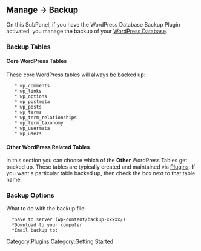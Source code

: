 ==Manage &rarr; Backup==

On this SubPanel, if you have the WordPress Database Backup Plugin activated, you manage the backup of your [[Database Description|WordPress Database]].

===Backup Tables===

====Core WordPress Tables====
These core WordPress tables will always be backed up:

    * wp_comments
    * wp_links
    * wp_options
    * wp_postmeta
    * wp_posts
    * wp_terms
    * wp_term_relationships
    * wp_term_taxonomy
    * wp_usermeta
    * wp_users

====Other WordPress Related Tables====
In this section you can choose which of the '''Other''' WordPress Tables get backed up.  These tables are typically created and maintained via [[Plugins]].  If you want a particular table backed up, then check the box next to that table name.

===Backup Options===
What to do with the backup file:
   *Save to server (wp-content/backup-xxxxx/) 
   *Download to your computer
   *Email backup to:

[[Category:Plugins]]
[[Category:Getting Started]]